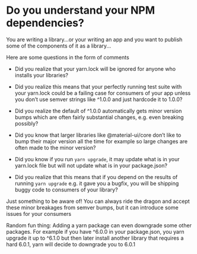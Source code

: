 
# Do you understand your NPM dependencies?


You are writing a library...or your writing an app and you want to publish some
of the components of it as a library...




Here are some questions in the form of comments



- Did you realize that your yarn.lock will be ignored for anyone who installs
  your libraries?

- Did you realize this means that your perfectly running test suite with your
  yarn.lock could be a failing case for consumers of your app unless you don’t
  use semver strings like ^1.0.0 and just hardcode it to 1.0.0?

- Did you realize the default of ^1.0.0 automatically gets minor version bumps
  which are often fairly substantial changes, e.g. even breaking possibly?

- Did you know that larger libraries like @material-ui/core don’t like to bump
  their major version all the time for example so large changes are often made
  to the minor version?

- Did you know if you run `yarn upgrade`, it may update what is in your yarn.lock file but will not update what is in your package.json?

- Did you realize that this means that if you depend on the results of running `yarn upgrade` e.g. it gave you a bugfix, you will be shipping buggy code to consumers of your library?

Just something to be aware of! You can always ride the dragon and accept these
minor breakages from semver bumps, but it can introduce some issues for your
consumers

Random fun thing: Adding a yarn package can even downgrade some other packages.
For example if you have ^6.0.0 in your package.json, you yarn upgrade it up to
^6.1.0 but then later install another library that requires a hard 6.0.1, yarn
will decide to downgrade you to 6.0.1




